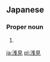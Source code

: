 ==Japanese==
{{ja-kanjitab|あさ|み|yomi=k}}

===Proper noun===
{{ja-pos|あさみ|proper}}

# {{surname|lang=ja|sort=あさみ}}

[[ja:浅見]]
[[pl:浅見]]